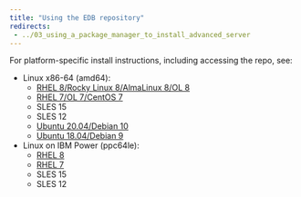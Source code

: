 ```yaml
---
title: "Using the EDB repository"
redirects:
 - ../03_using_a_package_manager_to_install_advanced_server
---
```



For platform-specific install instructions, including accessing the repo, see:

- Linux x86-64 (amd64):        
    - [RHEL 8/Rocky Linux 8/AlmaLinux 8/OL 8](edb-postgres-advanced-server_14_centos-8_x86_64)
    - [RHEL 7/OL 7/CentOS 7](edb-postgres-advanced-server_14_rhel-7_x86_64)
    - SLES 15
    - SLES 12
    - [Ubuntu 20.04/Debian 10](edb-postgres-advanced-server_14_ubuntu-20.04_x86_64)
    - [Ubuntu 18.04/Debian 9](edb-postgres-advanced-server_14_ubuntu-20.04_x86_64)
- Linux on IBM Power (ppc64le):        
    - [RHEL 8](/epas/14/epas_inst_linux/01_epas_using_edb_repository/edb-postgres-advanced-server_14_rhel-8-or-centos-8-or-ol-8_x86_64)
    - [RHEL 7](edb-postgres-advanced-server_14_centos-7_ppc64le)
    - SLES 15
    - SLES 12